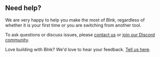 ## Need help?

We are very happy to help you make the most of Blnk, regardless of whether it is your first time or you are switching from another tool.

To ask questions or discuss issues, please [contact us](mailto:support@blnkfinance.com) or [join our Discord community](https://discord.gg/7WNv94zPpx). 

Love building with Blnk? We'd love to hear your feedback. [Tell us here](https://www.blnkfinance.com/core/share-feedback).  